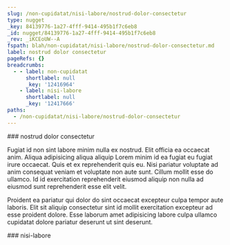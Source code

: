 ```yaml
---
slug: /non-cupidatat/nisi-labore/nostrud-dolor-consectetur
type: nugget
_key: 84139776-1a27-4fff-9414-495b1f7c6eb8
_id: nugget/84139776-1a27-4fff-9414-495b1f7c6eb8
_rev: _iKCEoUW--A
fspath: blah/non-cupidatat/nisi-labore/nostrud-dolor-consectetur.md
label: nostrud dolor consectetur
pageRefs: {}
breadcrumbs:
  - - label: non-cupidatat
      shortlabel: null
      _key: '12416964'
    - label: nisi-labore
      shortlabel: null
      _key: '12417666'
paths:
  - /non-cupidatat/nisi-labore/nostrud-dolor-consectetur
---
```


<NuggetArea>
<Nugget slug="/non-cupidatat/nisi-labore/nostrud-dolor-consectetur" type="nugget" _key="84139776-1a27-4fff-9414-495b1f7c6eb8" _id="nugget/84139776-1a27-4fff-9414-495b1f7c6eb8" _rev="_iKCEoUW--A" fspath="blah/non-cupidatat/nisi-labore/nostrud-dolor-consectetur.md" label="nostrud dolor consectetur" paths="/non-cupidatat/nisi-labore/nostrud-dolor-consectetur">
<NuggetBody>
### nostrud dolor consectetur

Fugiat id non sint labore minim nulla ex nostrud. Elit officia ea occaecat anim. Aliqua adipisicing aliqua aliquip Lorem minim id ea fugiat eu fugiat irure occaecat. Quis et ex reprehenderit quis eu. Nisi pariatur voluptate ad anim consequat veniam et voluptate non aute sunt. Cillum mollit esse do ullamco. Id id exercitation reprehenderit eiusmod aliquip non nulla ad eiusmod sunt reprehenderit esse elit velit.

Proident ea pariatur qui dolor do sint occaecat excepteur culpa tempor aute laboris. Elit sit aliquip consectetur sint id mollit exercitation excepteur ad esse proident dolore. Esse laborum amet adipisicing labore culpa ullamco cupidatat dolore pariatur deserunt ut sint deserunt.

</NuggetBody>
<Breadcrumbs>
<Crumbs>
<Crumb _key="12416964" label="non-cupidatat" /><Crumb _key="12417666" label="nisi-labore" />
</Crumbs>
</Breadcrumbs>
</Nugget>

<NuggetsInbound>
</NuggetsInbound>
<NuggetsOutbound>
</NuggetsOutbound>
</NuggetArea>
<PassagesInbound>
<Passage direction="inbound" type="passage" _key="12417666" _id="passage/12417666" _rev="_iKCEoTe---" label="nisi-labore" passage="nisi-labore" fspath="blah/non-cupidatat/nisi-labore" paths="/non-cupidatat/nisi-labore" slug="/non-cupidatat/nisi-labore">
<NuggetBody>
### nisi-labore

</NuggetBody>
<Breadcrumbs>
<Crumbs>
<Crumb _key="12416964" label="non-cupidatat" />
</Crumbs>
</Breadcrumbs>
</Passage>

</PassagesInbound>
<PassagesOutbound>
</PassagesOutbound>